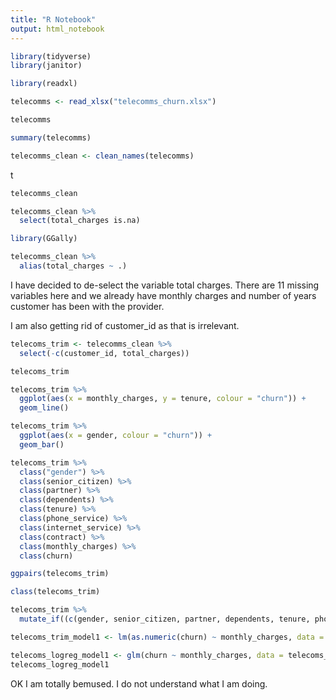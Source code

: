 ```yaml
---
title: "R Notebook"
output: html_notebook
---
```


```r
library(tidyverse)
library(janitor)
```

```r
library(readxl)
```

```r
telecomms <- read_xlsx("telecomms_churn.xlsx")
```

```r
telecomms
```

```r
summary(telecomms)
```

```r
telecomms_clean <- clean_names(telecomms)
```

t

```r
telecomms_clean
```

```r
telecomms_clean %>% 
  select(total_charges is.na)
```

```r
library(GGally)
```

```r
telecomms_clean %>% 
  alias(total_charges ~ .)
```


I have decided to de-select the variable total charges. There are 11 missing variables here and we already have monthly charges and number of years customer has been with the provider.

I am also getting rid of customer_id as that is irrelevant.

```r
telecoms_trim <- telecomms_clean %>% 
  select(-c(customer_id, total_charges))
```

```r
telecoms_trim
```

```r
telecoms_trim %>% 
  ggplot(aes(x = monthly_charges, y = tenure, colour = "churn")) +
  geom_line()
```

```r
telecoms_trim %>% 
  ggplot(aes(x = gender, colour = "churn")) +
  geom_bar()
```

```r
telecoms_trim %>% 
  class("gender") %>% 
  class(senior_citizen) %>% 
  class(partner) %>% 
  class(dependents) %>% 
  class(tenure) %>% 
  class(phone_service) %>% 
  class(internet_service) %>% 
  class(contract) %>% 
  class(monthly_charges) %>% 
  class(churn)
```

```r
ggpairs(telecoms_trim)
```

```r
class(telecoms_trim)
```

```r
telecoms_trim %>% 
  mutate_if((c(gender, senior_citizen, partner, dependents, tenure, phone_service, internet_service, contract, monthly_charges)is.character) = as.factor)
```

```r
telecoms_trim_model1 <- lm(as.numeric(churn) ~ monthly_charges, data = telecoms_trim)
```

```r
telecoms_logreg_model1 <- glm(churn ~ monthly_charges, data = telecoms_trim, family = binomial(link = 'logit'))
telecoms_logreg_model1
```

OK I am totally bemused. I do not understand what I am doing.
































